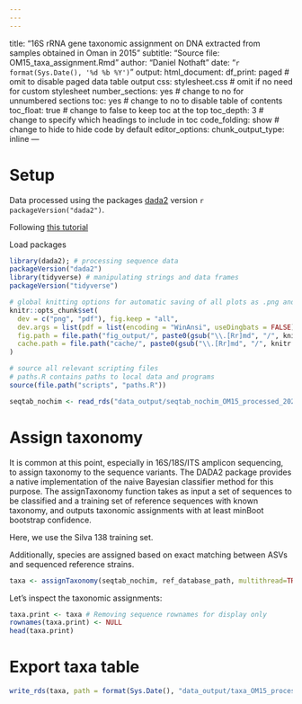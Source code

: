 ```yaml
---
---
---
```

title: "16S rRNA gene taxonomic assignment on DNA extracted from samples obtained in Oman in 2015"
subtitle: "Source file: OM15_taxa_assignment.Rmd"
author: "Daniel Nothaft"
date: "`r format(Sys.Date(), '%d %b %Y')`"
output:
  html_document: 
    df_print: paged # omit to disable paged data table output
    css: stylesheet.css # omit if no need for custom stylesheet
    number_sections: yes # change to no for unnumbered sections
    toc: yes # change to no to disable table of contents
    toc_float: true # change to false to keep toc at the top
    toc_depth: 3 # change to specify which headings to include in toc
    code_folding: show # change to hide to hide code by default
editor_options:
  chunk_output_type: inline
---

# Setup

Data processed using the packages [dada2](https://benjjneb.github.io/dada2/index.html) version `r packageVersion("dada2")`.

Following [this tutorial](https://benjjneb.github.io/dada2/tutorial.html)

Load packages
```r
library(dada2); # processing sequence data
packageVersion("dada2")
library(tidyverse) # manipulating strings and data frames
packageVersion("tidyverse")

# global knitting options for automatic saving of all plots as .png and .pdf. Also sets cache directory.
knitr::opts_chunk$set(
  dev = c("png", "pdf"), fig.keep = "all",
  dev.args = list(pdf = list(encoding = "WinAnsi", useDingbats = FALSE)),
  fig.path = file.path("fig_output/", paste0(gsub("\\.[Rr]md", "/", knitr::current_input()))),
  cache.path = file.path("cache/", paste0(gsub("\\.[Rr]md", "/", knitr::current_input())))
)
```

```r
# source all relevant scripting files
# paths.R contains paths to local data and programs
source(file.path("scripts", "paths.R"))
```

```r
seqtab_nochim <- read_rds("data_output/seqtab_nochim_OM15_processed_20200730.rds")
```

# Assign taxonomy
It is common at this point, especially in 16S/18S/ITS amplicon sequencing, to assign taxonomy to the sequence variants. The DADA2 package provides a native implementation of the naive Bayesian classifier method for this purpose. The assignTaxonomy function takes as input a set of sequences to be classified and a training set of reference sequences with known taxonomy, and outputs taxonomic assignments with at least minBoot bootstrap confidence.

Here, we use the Silva 138 training set.

Additionally, species are assigned based on exact matching between ASVs and sequenced reference strains.
```r
taxa <- assignTaxonomy(seqtab_nochim, ref_database_path, multithread=TRUE) %>% addSpecies(ref_database_species_path)
```


Let’s inspect the taxonomic assignments:
```r
taxa.print <- taxa # Removing sequence rownames for display only
rownames(taxa.print) <- NULL
head(taxa.print)
```

# Export taxa table
```r
write_rds(taxa, path = format(Sys.Date(), "data_output/taxa_OM15_processed_%Y%m%d.rds"), compress = "gz")
```